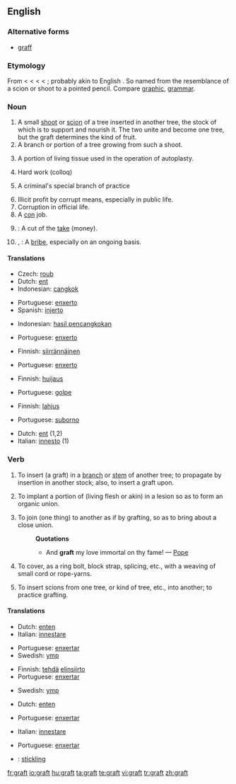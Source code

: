 ==English==
{{wikipedia}}

===Alternative forms===
* [[graff]]

===Etymology===
From {{etyl|enm}} {{term|graffe|lang=enm}} < {{etyl|fro}} {{term|greffe||stylus|lang=fro}} < {{etyl|la}} {{term|graphium||stylus|lang=la}} < {{etyl|grc}} {{term|γραφείον|lang=grc}} < {{term|γράφειν||to writelang=grc}}; probably akin to English {{term|carve}}. So named from the resemblance of a scion or shoot to a pointed pencil. Compare [[graphic]], [[grammar]].

===Noun===
{{en-noun}}

# A small [[shoot]] or [[scion]] of a tree inserted in another tree, the stock of which is to support and nourish it. The two unite and become one tree, but the graft determines the kind of fruit.
# A branch or portion of a tree growing from such a shoot.
# {{surgery}} A portion of living tissue used in the operation of autoplasty.
# Hard work (colloq)
# {{slang}} A criminal's special branch of practice
# Illicit profit by corrupt means, especially in public life.
# Corruption in official life.
# A [[con]] job.
# {{slang}}: A cut of the [[take]] (money).
# {{US}}, {{context|Politics}}: A [[bribe]], especially on an ongoing basis. {{uncountable}}

====Translations====
{{trans-top|small shoot or scion}}
* Czech: [[roub]] {{m}}
* Dutch: [[ent]]
* Indonesian: [[cangkok]]
{{trans-mid}}
* Portuguese: [[enxerto]] {{m}}
* Spanish: [[injerto]] {{m}}
{{trans-bottom}}

{{trans-top|A branch or portion of a tree growing from such a shoot}}
* Indonesian: [[hasil pencangkokan]]
{{trans-mid}}
* Portuguese: [[enxerto]] {{m}}
{{trans-bottom}}

{{trans-top|A portion of living tissue used in the operation of autoplasty}}
* Finnish: [[siirrännäinen]]
{{trans-mid}}
* Portuguese: [[enxerto]] {{m}}
{{trans-bottom}}

{{trans-top|A con job}}
* Finnish: [[huijaus]]
{{trans-mid}}
* Portuguese: [[golpe]] {{m}}
{{trans-bottom}}

{{trans-top|A cut of the take}}
{{trans-mid}}
{{trans-bottom}}

{{trans-top|A bribe}}
* Finnish: [[lahjus]]
{{trans-mid}}
* Portuguese: [[suborno]] {{m}}
{{trans-bottom}}

{{checktrans}}
* Dutch: [[ent]] {{m}} (1,2)
* Italian: [[innesto]] {{m}} (1)

===Verb===
{{en-verb}}

# To insert (a graft) in a [[branch]] or [[stem]] of another tree; to propagate by insertion in another stock; also, to insert a graft upon.
# {{surgery}} To implant a portion of (living flesh or akin) in a lesion so as to form an organic union.
# To join (one thing) to another as if by grafting, so as to bring about a close union.
#: '''Quotations'''
#:* And '''graft''' my love immortal on thy fame! — [[Pope]]
# {{nautical}} To cover, as a ring bolt, block strap, splicing, etc., with a weaving of small cord or rope-yarns.
# {{intransitive}} To insert scions from one tree, or kind of tree, etc., into another; to practice grafting.

====Translations====
{{trans-top|To insert (a graft) in a branch or stem of another tree}}
* Dutch: [[enten]] {{m}}
* Italian: [[innestare]]
{{trans-mid}}
* Portuguese: [[enxertar]]
* Swedish: [[ymp]]
{{trans-bottom}}

{{trans-top|To implant a portion of (living flesh or akin) in a lesion so as to form an organic union}}
* Finnish: [[tehdä]] [[elinsiirto]]
* Portuguese: [[enxertar]]
{{trans-mid}}
* Swedish: [[ymp]]
{{trans-bottom}}

{{trans-top|To join (one thing) to another as if by grafting}}
* Dutch: [[enten]] {{m}}
{{trans-mid}}
* Portuguese: [[enxertar]]
{{trans-bottom}}

{{trans-top|To cover, as a ring bolt, block strap, splicing, etc.}}
{{trans-mid}}
{{trans-bottom}}

{{trans-top|To insert scions from one tree, or kind of tree, etc.}}
* Italian: [[innestare]]
{{trans-mid}}
* Portuguese: [[enxertar]]
{{trans-bottom}}

{{checktrans-top}}
* {{ttbc|Swedish}}: [[stickling]]
{{checktrans-mid}}
{{checktrans-bottom}}

[[fr:graft]]
[[io:graft]]
[[hu:graft]]
[[ta:graft]]
[[te:graft]]
[[vi:graft]]
[[tr:graft]]
[[zh:graft]]